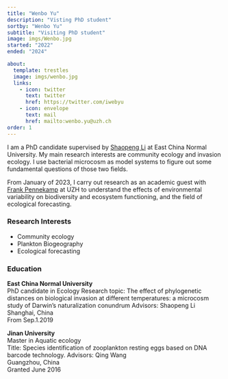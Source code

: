 ```yaml
---
title: "Wenbo Yu"
description: "Visting PhD student"
sortby: "Wenbo Yu"
subtitle: "Visiting PhD student"
image: imgs/Wenbo.jpg
started: "2022"
ended: "2024"

about:
  template: trestles
  image: imgs/wenbo.jpg
  links:
    - icon: twitter
      text: twitter
      href: https://twitter.com/iwebyu
    - icon: envelope
      text: mail
      href: mailto:wenbo.yu@uzh.ch
order: 1
---
```

I am a PhD candidate supervised by [Shaopeng Li](https://liecology.com/people/) at East China Normal University. My main research interests are community ecology and invasion ecology. I use bacterial microcosm as model systems to figure out some fundamental questions of those two fields.

From January of 2023, I carry out research as an academic guest with [Frank Pennekamp](https://www.ieu.uzh.ch/en/staff/member/pennekamp_frank.html) at UZH to understand the effects of environmental variability on  biodiversity and ecosystem functioning, and the field of ecological forecasting.

### Research Interests

- Community ecology
- Plankton Biogeography
- Ecological forecasting 

### Education

**East China Normal University**  
PhD candidate in Ecology
Research topic: The effect of phylogenetic distances on biological invasion at different temperatures: a microcosm study of Darwin's naturalization conundrum 
Advisors: Shaopeng Li    
Shanghai, China    
From Sep.1.2019    

**Jinan University**  
Master in Aquatic ecology   
Title: Species identification of zooplankton resting eggs based on DNA barcode technology. 
Advisors: Qing Wang   
Guangzhou, China    
Granted June 2016  





